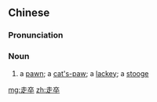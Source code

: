 ==Chinese==
{{zh-forms}}

===Pronunciation===
{{zh-pron
|m=zǒuzú
|cat=n
}}

===Noun===
{{zh-noun}}

# a [[pawn]]; a [[cat's-paw]]; a [[lackey]]; a [[stooge]]

[[mg:走卒]]
[[zh:走卒]]